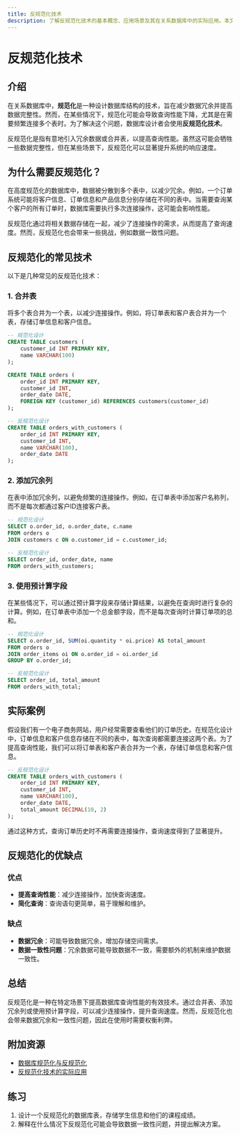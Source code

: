 ```yaml
---
title: 反规范化技术
description: 了解反规范化技术的基本概念、应用场景及其在关系数据库中的实际应用。本文适合初学者，包含清晰的解释、代码示例和实际案例。
---
```


# 反规范化技术

## 介绍

在关系数据库中，**规范化**是一种设计数据库结构的技术，旨在减少数据冗余并提高数据完整性。然而，在某些情况下，规范化可能会导致查询性能下降，尤其是在需要频繁连接多个表时。为了解决这个问题，数据库设计者会使用**反规范化技术**。

反规范化是指有意地引入冗余数据或合并表，以提高查询性能。虽然这可能会牺牲一些数据完整性，但在某些场景下，反规范化可以显著提升系统的响应速度。

## 为什么需要反规范化？

在高度规范化的数据库中，数据被分散到多个表中，以减少冗余。例如，一个订单系统可能将客户信息、订单信息和产品信息分别存储在不同的表中。当需要查询某个客户的所有订单时，数据库需要执行多次连接操作，这可能会影响性能。

反规范化通过将相关数据存储在一起，减少了连接操作的需求，从而提高了查询速度。然而，反规范化也会带来一些挑战，例如数据一致性问题。

## 反规范化的常见技术

以下是几种常见的反规范化技术：

### 1. 合并表

将多个表合并为一个表，以减少连接操作。例如，将订单表和客户表合并为一个表，存储订单信息和客户信息。

```sql
-- 规范化设计
CREATE TABLE customers (
    customer_id INT PRIMARY KEY,
    name VARCHAR(100)
);

CREATE TABLE orders (
    order_id INT PRIMARY KEY,
    customer_id INT,
    order_date DATE,
    FOREIGN KEY (customer_id) REFERENCES customers(customer_id)
);

-- 反规范化设计
CREATE TABLE orders_with_customers (
    order_id INT PRIMARY KEY,
    customer_id INT,
    name VARCHAR(100),
    order_date DATE
);
```

### 2. 添加冗余列

在表中添加冗余列，以避免频繁的连接操作。例如，在订单表中添加客户名称列，而不是每次都通过客户ID连接客户表。

```sql
-- 规范化设计
SELECT o.order_id, o.order_date, c.name
FROM orders o
JOIN customers c ON o.customer_id = c.customer_id;

-- 反规范化设计
SELECT order_id, order_date, name
FROM orders_with_customers;
```

### 3. 使用预计算字段

在某些情况下，可以通过预计算字段来存储计算结果，以避免在查询时进行复杂的计算。例如，在订单表中添加一个总金额字段，而不是每次查询时计算订单项的总和。

```sql
-- 规范化设计
SELECT o.order_id, SUM(oi.quantity * oi.price) AS total_amount
FROM orders o
JOIN order_items oi ON o.order_id = oi.order_id
GROUP BY o.order_id;

-- 反规范化设计
SELECT order_id, total_amount
FROM orders_with_total;
```

## 实际案例

假设我们有一个电子商务网站，用户经常需要查看他们的订单历史。在规范化设计中，订单信息和客户信息存储在不同的表中，每次查询都需要连接这两个表。为了提高查询性能，我们可以将订单表和客户表合并为一个表，存储订单信息和客户信息。

```sql
-- 反规范化设计
CREATE TABLE orders_with_customers (
    order_id INT PRIMARY KEY,
    customer_id INT,
    name VARCHAR(100),
    order_date DATE,
    total_amount DECIMAL(10, 2)
);
```

通过这种方式，查询订单历史时不再需要连接操作，查询速度得到了显著提升。

## 反规范化的优缺点

### 优点

- **提高查询性能**：减少连接操作，加快查询速度。
- **简化查询**：查询语句更简单，易于理解和维护。

### 缺点

- **数据冗余**：可能导致数据冗余，增加存储空间需求。
- **数据一致性问题**：冗余数据可能导致数据不一致，需要额外的机制来维护数据一致性。

## 总结

反规范化是一种在特定场景下提高数据库查询性能的有效技术。通过合并表、添加冗余列或使用预计算字段，可以减少连接操作，提升查询速度。然而，反规范化也会带来数据冗余和一致性问题，因此在使用时需要权衡利弊。

## 附加资源

- [数据库规范化与反规范化](https://en.wikipedia.org/wiki/Database_normalization)
- [反规范化技术的实际应用](https://www.sqlshack.com/denormalization-in-sql-server/)

## 练习

1. 设计一个反规范化的数据库表，存储学生信息和他们的课程成绩。
2. 解释在什么情况下反规范化可能会导致数据一致性问题，并提出解决方案。
